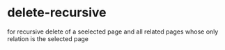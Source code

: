 # delete-recursive

for recursive delete of a seelected page and all related pages whose only relation is the selected page

